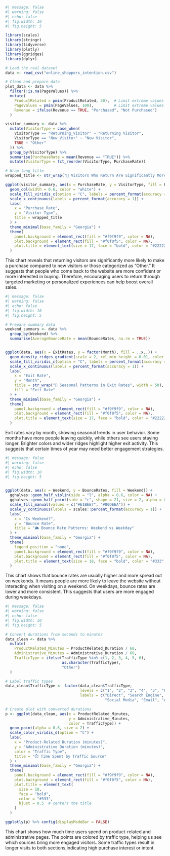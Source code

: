 
```r
#| message: false
#| warning: false
#| echo: false
#| fig.width: 10
#| fig.height: 5

library(scales)
library(stringr)
library(tidyverse)
library(plotly)
library(ggridges)
library(dplyr)

# Load the real dataset
data <- read_csv("online_shoppers_intention.csv")

# Clean and prepare data
plot_data <- data %>%
  filter(!is.na(PageValues)) %>%
  mutate(
    ProductRelated = pmin(ProductRelated, 30),  # Limit extreme values for clarity
    PageValues = pmin(PageValues, 100),         # Limit extreme values
    Revenue = ifelse(Revenue == TRUE, "Purchased", "Not Purchased")
  )

visitor_summary <- data %>%
  mutate(VisitorType = case_when(
    VisitorType == "Returning_Visitor" ~ "Returning Visitor",
    VisitorType == "New_Visitor" ~ "New Visitor",
    TRUE ~ "Other"
  )) %>%
  group_by(VisitorType) %>%
  summarise(PurchaseRate = mean(Revenue == "TRUE")) %>%
  mutate(VisitorType = fct_reorder(VisitorType, PurchaseRate))

# Wrap long title
wrapped_title <- str_wrap("👥 Visitors Who Return Are Significantly More Likely to Make a Purchase", width = 50)

ggplot(visitor_summary, aes(x = PurchaseRate, y = VisitorType, fill = PurchaseRate)) +
  geom_col(width = 0.6, color = "white") +
  scale_fill_viridis_c(option = "C", labels = percent_format(accuracy = 1)) +
  scale_x_continuous(labels = percent_format(accuracy = 1)) +
  labs(
    x = "Purchase Rate",
    y = "Visitor Type",
    title = wrapped_title
  ) +
  theme_minimal(base_family = "Georgia") +
  theme(
    panel.background = element_rect(fill = "#f9f9f9", color = NA),
    plot.background = element_rect(fill = "#f0f0f5", color = NA),
    plot.title = element_text(size = 17, face = "bold", color = "#222222", margin = margin(b = 10))
  )

```

::: {.callout-note}

This chart reveals that returning visitors are significantly more likely to make a purchase compared to new visitors or those categorized as "Other." It suggests that people who come back to the website are more confident or more interested in buying. Therefore, encouraging users to return through targeted marketing or personalized experiences can help boost overall sales.

:::



```r
#| message: false
#| warning: false
#| echo: false
#| fig.width: 10
#| fig.height: 5

# Prepare summary data
weekend_summary <- data %>%
  group_by(Weekend) %>%
  summarise(AverageBounceRate = mean(BounceRates, na.rm = TRUE))


ggplot(data, aes(x = ExitRates, y = factor(Month), fill = ..x..)) +
  geom_density_ridges_gradient(scale = 2, rel_min_height = 0.01, color = "white") +
  scale_fill_viridis_c(option = "C", labels = percent_format(accuracy = 1)) +  # Fix legend labels
  scale_x_continuous(labels = percent_format(accuracy = 1)) +
  labs(
    x = "Exit Rate",
    y = "Month",
    title = str_wrap("📆 Seasonal Patterns in Exit Rates", width = 50),
    fill = "Exit Rate"
  ) +
  theme_minimal(base_family = "Georgia") +
  theme(
    panel.background = element_rect(fill = "#f9f9f9", color = NA),
    plot.background = element_rect(fill = "#f0f0f5", color = NA),
    plot.title = element_text(size = 17, face = "bold", color = "#222222", margin = margin(b = 10),hjust = 0.5)
  )


```
::: {.callout-note}

Exit rates vary by month, showing seasonal trends in user behavior.
Some months have more people leaving quickly, while others see users staying longer.
Brighter colors and wider ridges highlight higher exit activity.
This suggests that certain times of year may need better engagement strategies.

:::


```r
#| message: false
#| warning: false
#| echo: false
#| fig.width: 10
#| fig.height: 5


ggplot(data, aes(x = Weekend, y = BounceRates, fill = Weekend)) +
  gghalves::geom_half_violin(side = "l", alpha = 0.6, color = NA) +
  gghalves::geom_half_point(side = "r", shape = 21, size = 2, alpha = 0.7, color = "#555") +
  scale_fill_manual(values = c("#E1BEE7", "#80DEEA")) +
  scale_y_continuous(labels = scales::percent_format(accuracy = 1)) +
  labs(
    x = "Is Weekend?",
    y = "Bounce Rate",
    title = "🌦️ Bounce Rate Patterns: Weekend vs Weekday"
  ) +
  theme_minimal(base_family = "Georgia") +
  theme(
    legend.position = "none",
    panel.background = element_rect(fill = "#f9f9f9", color = NA),
    plot.background = element_rect(fill = "#f0f0f5", color = NA),
    plot.title = element_text(size = 18, face = "bold", color = "#333", hjust = 0.5)
  )

```

::: {.callout-note}

This chart shows that bounce rates are usually higher and more spread out on weekends. It means people are more likely to leave the website without interacting when visiting on a weekend. On weekdays, bounce rates are lower and more consistent. This suggests that users are more engaged during weekdays.

::: 




```r
#| message: false
#| warning: false
#| echo: false
#| fig.width: 10
#| fig.height: 5

# Convert durations from seconds to minutes
data_clean <- data %>%
  mutate(
    ProductRelated_Minutes = ProductRelated_Duration / 60,
    Administrative_Minutes = Administrative_Duration / 60,
    TrafficType = ifelse(TrafficType %in% c(1, 2, 3, 4, 5, 6),
                         as.character(TrafficType), 
                         "Other")
  )

# Label traffic types
data_clean$TrafficType <- factor(data_clean$TrafficType,
                                 levels = c("1", "2", "3", "4", "5", "6", "Other"),
                                 labels = c("Direct", "Search Engine", "Referral", 
                                            "Social Media", "Email", "Ads", "Other"))

# Create plot with converted durations
p <- ggplot(data_clean, aes(x = ProductRelated_Minutes, 
                            y = Administrative_Minutes, 
                            color = TrafficType)) +
  geom_point(alpha = 0.6, size = 2) +
  scale_color_viridis_d(option = "C") +
  labs(
    x = "Product-Related Duration (minutes)",
    y = "Administrative Duration (minutes)",
    color = "Traffic Type",
    title = "⏱️ Time Spent by Traffic Source"
  ) +
  theme_minimal(base_family = "Georgia") +
  theme(
    panel.background = element_rect(fill = "#f9f9f9", color = NA),
    plot.background = element_rect(fill = "#f0f0f5", color = NA),
    plot.title = element_text(
      size = 18,
      face = "bold",
      color = "#333",
      hjust = 0.5  # centers the title
    )
  )

ggplotly(p) %>% config(displayModeBar = FALSE)

```
::: {.callout-note}

This chart shows how much time users spend on product-related and administrative pages.
The points are colored by traffic type, helping us see which sources bring more engaged 
visitors. Some traffic types result in longer visits to both sections,indicating high 
purchase interest or intent.

::: 
